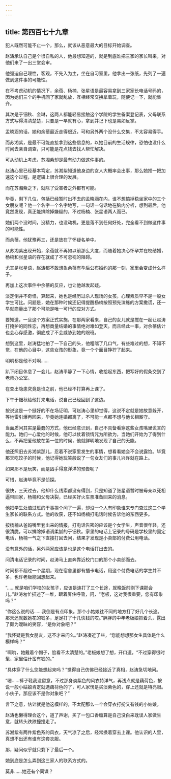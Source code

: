 ```yaml
---
---
---
```

title: 第四百七十九章
---




犯人既然可能不止一个，那么，就该从恶意最大的目标开始调查。

赵涛承认自己是个很自私的人，他最想知道的，就是到底谁把三家的家长叫来，对他们来了一出三堂会审。

他强迫自己理性，客观，不先入为主，坐在自习室里，他拿出一张纸，先列了一遍做到这件事的可能性。

在不考虑动机的情况下，余蓓、杨楠、张星语是最容易拿到三家家长电话号码的，因为她们三个的手机回了家就乱放，互相经常交换拿着玩，随便记一下，就能集齐。

其次是于钿秋、金琳，这两人都能轻易接触这个学院的学生备案登记表，父母联系方式写得清清楚楚，只要是一早就有心，拿到并记下也是易如反掌。

孟晓涵的话，她和余蓓最近走得很近，可和另外两个没什么交集，不太容易得手。

而苏湘紫，是最不可能直接拿到这些信息的，以她目前的生活规律，恐怕也没什么时间去亲自调查，只可能是花点钱去找人帮忙解决。

可从动机上考虑，苏湘紫却是最有动力做这件事的。

赵涛心里已经基本笃定，苏湘紫知道他身边的女人大概率会出事，那么她推一把加速这个过程，是逻辑上很合理的发展。

而在苏湘紫之下，就除了受害者之外都有可能。

毕竟，剩下几位，包括已经暂时出不去的孟晓涵在内，谁不想搞掉稳坐家中的三个女朋友呢？他一个名字一个名字地写，一句话一句话地在脑内分析，想到最后，他竟然发现，真正能排除掉嫌疑的，不过杨楠、张星语两人而已。

她们两个没时间，没精力，也没动机，更是落不到任何好处，完全看不到做这件事的可能性。

而余蓓，他犹豫再三，还是放在了怀疑名单中。

从苏湘紫出现开始，余蓓就不再如以前那么大度，而随着她决心怀孕并在校结婚，杨楠和张星语的存在就成了不可忽视的阻碍。

尤其是张星语，赵涛都不敢想象余蓓有孕后公布婚约的那一刻，家里会变成什么样子。

再加上这次事件中余蓓的反应，也让他越发起疑。

淡定倒并不奇怪，算起来，她也是经历过杀人现场的女孩，心理素质早不是一般女学生可比。问题是，她在那种时候还记得提醒杨楠按照预先演练的方案撒谎，还一早就商量出了那个可能是唯一可行的应对方式。

要知道，一旦这个方案正式实施，在那两家看来，自己的女儿就是搅在一起让赵涛打掩护的同性恋，再想商量结婚的事情绝对难如登天。而且经此一事，对余蓓估计也会心存感激，彻底成了不会威胁到她的跟班。

想到这里，赵涛猛地拍了一下自己的头，他粗喘了几口气，有些难过的想，不知不觉，在他的心目中，这些女孩的形象，竟一个个面目狰狞了起来。

明明都是他不对啊……

趴下闭目休息了一会儿，赵涛平静了一下心情，收拾起东西，把写好的假条交到了老师办公室。

在查出隐患究竟是谁之前，他已经不打算再上课了。

下午于钿秋给他打来电话，说自己已经回到了这边。

按说这是一个挺好的不在场证明，可赵涛心里却觉得，这说不定就是她故意躲开，等地雷引爆再回来，毕竟她连婚都离了，不可能一点都不想与他长相厮守。

当面质问其实是最蠢的方式，他已经意识到，自己不具备看穿这些女孩嘴里谎言的能力。她们一心爱他的时候，他可以仗着锁情咒为所欲为，当她们开始为了得到什么，不再把爱他放在第一位的时候，他就鲜明地发现了自己的无能。

他还照旧去苏湘紫那儿，忍着不说家里发生的事情，想看看她会不会说露馅。毕竟那天吃饺子的时候，他记得她玩笑般说了一句女友们的事儿兴许就在路上。

如果那不是玩笑，而是凶手得意洋洋的预告呢？

可惜，赵涛毕竟不是侦探。

很快，三天过去，他却什么线索都没有得到，只是知道了张星语暂时被母亲以死相逼带回家，杨楠和父母决裂，已经买好火车票准备回来的消息。

他把学生处值过班的干事挨个问了一遍，却没一个人有印象谁来专门查过这三个学生家长的联系方式。他的收获，还不如杨楠打电话时候告诉他的东西更多。

按杨楠从爸妈嘴里套出来的情报，打电话告密的应该是个女学生，声音很年轻，还很清脆，可以排除掉语调柔腻的于钿秋。家里的电话上记录的号码是学校里的固定电话，杨楠一气之下直接打回去问，结果才发现是小卖部的付费公用电话。

没有意外的话，另外两家应该是也是这个电话打出去的。

问清电话记录的时间，赵涛马上直奔靠近校门口的那个小卖部而去。

时间都不超过一个星期，现在宿舍里都有插卡电话，用这个付费电话的学生并不多，也许老板能回想起来。

“……就是咱们学校的女孩子，应该是连打了三个长途，就晚饭前刚下课那会儿。”赵涛匆忙描述了一堆，跟着屏住呼吸，问，“老板，这对我很重要，您有印象吗？”

“你这么说的话……我倒是有点印象。那个小姑娘往不同的地方打了好几个长途。那天还就数她花的钱多，足足打了十几快钱的哎。”胖胖的中年老板娘抓着头，露出了颇为暧昧的笑容，“是你对象吧？”

“我怀疑是我女朋友，这不才来问么。”赵涛凑近了些，“您能想想那女生具体是什么模样吗？”

“啊哟，她戴着个帽子，脸看不太清楚的。”老板娘想了想，开口道，“不过穿得很时髦，家里估计蛮有钱的。”

“具体穿了什么您能想起来吗？”觉得自己仿佛已经接近了真相，赵涛急切地问。

“嗯……裤子鞋我没留意，不过那身淡紫色的风衣特洋气，再浅点就是藕荷色，按说一般小姑娘肯定就选藕荷色的了，可人家愣是买淡紫色的，穿上还就是特亮眼。小伙子，那应该不是你对象吧？”

言下之意，估计就是他这模样的，不太配那么一个会穿衣打扮又有钱的小姑娘。

赵涛也懒得理会这个，道了声谢，买了一包口香糖算是自己没白来耽误人家做生意，就转头跌跌撞撞走了。

苏湘紫有两件紫色系的风衣，天气凉了之后，经常换着穿去上课。他认识的人里，真想不出还有谁有这套衣服。

那，疑问似乎就只剩下了最后一个。

她到底是怎么弄到这三家人的联系方式的。

莫非……她还有个同谋？